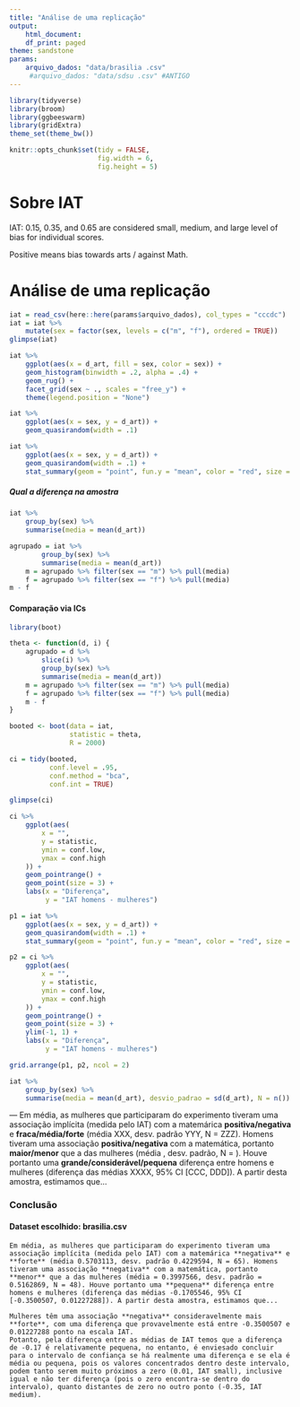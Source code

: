 ```yaml
---
title: "Análise de uma replicação"
output:
    html_document:
    df_print: paged
theme: sandstone
params: 
    arquivo_dados: "data/brasilia .csv"
     #arquivo_dados: "data/sdsu .csv" #ANTIGO
---
```


```r
library(tidyverse)
library(broom)
library(ggbeeswarm)
library(gridExtra)
theme_set(theme_bw())

knitr::opts_chunk$set(tidy = FALSE,
                      fig.width = 6,
                      fig.height = 5)

```

# Sobre IAT

IAT: 0.15, 0.35, and 0.65 are considered small, medium, and large level of bias for individual scores.

Positive means bias towards arts / against Math.

# Análise de uma replicação

```r
iat = read_csv(here::here(params$arquivo_dados), col_types = "cccdc")
iat = iat %>% 
    mutate(sex = factor(sex, levels = c("m", "f"), ordered = TRUE))
glimpse(iat)
```

```r
iat %>%
    ggplot(aes(x = d_art, fill = sex, color = sex)) +
    geom_histogram(binwidth = .2, alpha = .4) +
    geom_rug() +
    facet_grid(sex ~ ., scales = "free_y") + 
    theme(legend.position = "None")
```


```r
iat %>% 
    ggplot(aes(x = sex, y = d_art)) + 
    geom_quasirandom(width = .1)
```



```r
iat %>% 
    ggplot(aes(x = sex, y = d_art)) + 
    geom_quasirandom(width = .1) + 
    stat_summary(geom = "point", fun.y = "mean", color = "red", size = 5)
```

##### Qual a diferença na amostra

```r
iat %>% 
    group_by(sex) %>% 
    summarise(media = mean(d_art))
```


```r
agrupado = iat %>% 
        group_by(sex) %>% 
        summarise(media = mean(d_art))
    m = agrupado %>% filter(sex == "m") %>% pull(media)
    f = agrupado %>% filter(sex == "f") %>% pull(media)
m - f
```


#### Comparação via ICs

```r
library(boot)

theta <- function(d, i) {
    agrupado = d %>% 
        slice(i) %>% 
        group_by(sex) %>% 
        summarise(media = mean(d_art))
    m = agrupado %>% filter(sex == "m") %>% pull(media)
    f = agrupado %>% filter(sex == "f") %>% pull(media)
    m - f
}

booted <- boot(data = iat, 
               statistic = theta, 
               R = 2000)

ci = tidy(booted, 
          conf.level = .95,
          conf.method = "bca",
          conf.int = TRUE)

glimpse(ci)
```

```r
ci %>%
    ggplot(aes(
        x = "",
        y = statistic,
        ymin = conf.low,
        ymax = conf.high
    )) +
    geom_pointrange() +
    geom_point(size = 3) + 
    labs(x = "Diferença", 
         y = "IAT homens - mulheres")
```

```r
p1 = iat %>% 
    ggplot(aes(x = sex, y = d_art)) +
    geom_quasirandom(width = .1) + 
    stat_summary(geom = "point", fun.y = "mean", color = "red", size = 5)

p2 = ci %>%
    ggplot(aes(
        x = "",
        y = statistic,
        ymin = conf.low,
        ymax = conf.high
    )) +
    geom_pointrange() +
    geom_point(size = 3) + 
    ylim(-1, 1) + 
    labs(x = "Diferença", 
         y = "IAT homens - mulheres")

grid.arrange(p1, p2, ncol = 2)

```

```r

iat %>%
    group_by(sex) %>%
    summarise(media = mean(d_art), desvio_padrao = sd(d_art), N = n())

```

--- Em média, as mulheres que participaram do experimento tiveram uma associação implícita (medida pelo IAT) com a matemárica **positiva/negativa** e **fraca/média/forte** (média XXX, desv. padrão YYY, N = ZZZ). Homens tiveram uma associação **positiva/negativa** com a matemática, portanto **maior/menor** que a das mulheres (média , desv. padrão, N = ). Houve portanto uma **grande/considerável/pequena** diferença entre homens e mulheres (diferença das médias XXXX, 95% CI [CCC, DDD]). A partir desta amostra, estimamos que...


### Conclusão
#### Dataset escolhido: brasilia.csv
    
    Em média, as mulheres que participaram do experimento tiveram uma associação implícita (medida pelo IAT) com a matemárica **negativa** e **forte** (média 0.5703113, desv. padrão 0.4229594, N = 65). Homens tiveram uma associação **negativa** com a matemática, portanto **menor** que a das mulheres (média = 0.3997566, desv. padrão = 0.5162869, N = 48). Houve portanto uma **pequena** diferença entre homens e mulheres (diferença das médias -0.1705546, 95% CI [-0.3500507, 0.01227288]). A partir desta amostra, estimamos que...

    Mulheres têm uma associação **negativa** consideravelmente mais **forte**, com uma diferença que provavelmente está entre -0.3500507 e 0.01227288 ponto na escala IAT. 
    Potanto, pela diferença entre as médias de IAT temos que a diferença de -0.17 é relativamente pequena, no entanto, é enviesado concluir para o intervalo de confiança se há realmente uma diferença e se ela é média ou pequena, pois os valores concentrados dentro deste intervalo, podem tanto serem muito próximos a zero (0.01, IAT small), inclusive igual e não ter diferença (pois o zero encontra-se dentro do intervalo), quanto distantes de zero no outro ponto (-0.35, IAT medium).
